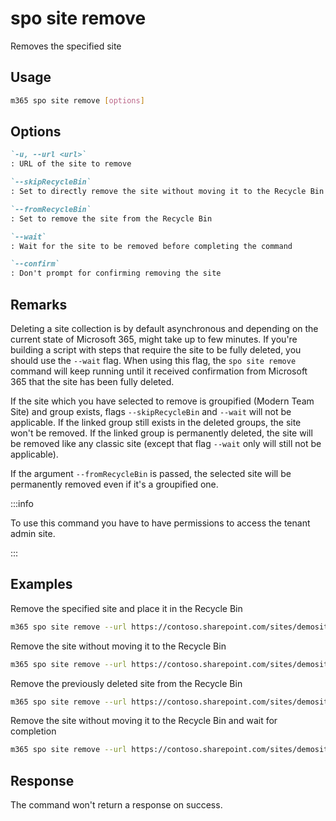 
# spo site remove

Removes the specified site

## Usage

```sh
m365 spo site remove [options]
```

## Options

```md definition-list
`-u, --url <url>`
: URL of the site to remove

`--skipRecycleBin`
: Set to directly remove the site without moving it to the Recycle Bin

`--fromRecycleBin`
: Set to remove the site from the Recycle Bin

`--wait`
: Wait for the site to be removed before completing the command

`--confirm`
: Don't prompt for confirming removing the site
```

<Global />

## Remarks

Deleting a site collection is by default asynchronous and depending on the current state of Microsoft 365, might take up to few minutes. If you're building a script with steps that require the site to be fully deleted, you should use the `--wait` flag. When using this flag, the `spo site remove` command will keep running until it received confirmation from Microsoft 365 that the site has been fully deleted.

If the site which you have selected to remove is groupified (Modern Team Site) and group exists, flags `--skipRecycleBin` and `--wait` will not be applicable. If the linked group still exists in the deleted groups, the site won't be removed. If the linked group is permanently deleted, the site will be removed like any classic site (except that flag `--wait` only will still not be applicable).

If the argument `--fromRecycleBin` is passed, the selected site will be permanently removed even if it's a groupified one.

:::info

To use this command you have to have permissions to access the tenant admin site.

:::

## Examples

Remove the specified site and place it in the Recycle Bin

```sh
m365 spo site remove --url https://contoso.sharepoint.com/sites/demosite
```

Remove the site without moving it to the Recycle Bin

```sh
m365 spo site remove --url https://contoso.sharepoint.com/sites/demosite --skipRecycleBin
```

Remove the previously deleted site from the Recycle Bin

```sh
m365 spo site remove --url https://contoso.sharepoint.com/sites/demosite --fromRecycleBin
```

Remove the site without moving it to the Recycle Bin and wait for completion

```sh
m365 spo site remove --url https://contoso.sharepoint.com/sites/demosite --wait --skipRecycleBin
```

## Response

The command won't return a response on success.
